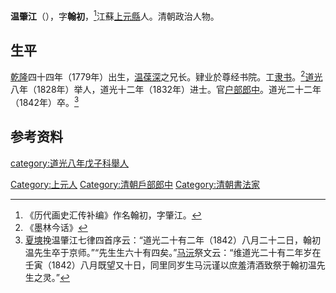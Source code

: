 '''温肇江'''（{{bd|1779年||1842年||Wen}}），字'''翰初'''，<ref>《历代画史汇传补编》作名翰初，字肇江。</ref>江蘇[[上元縣|上元縣]]人。清朝政治人物。

== 生平 ==
[[乾隆|乾隆]]四十四年（1779年）出生，[[温葆深|温葆深]]之兄长。肄业於尊经书院。工[[隶书|隶书]]。<ref>《墨林今话》</ref>[[道光|道光]]八年（1828年）举人，道光十二年（1832年）进士。官[[户部|户部]][[郎中_(官職)|郎中]]。道光二十二年（1842年）卒。<ref>[[夏塽|夏塽]]挽温肇江七律四首序云：“道光二十有二年（1842）八月二十二日，翰初温先生卒于京师。”“先生生六十有四矣。”[[马沅|马沅]]祭文云：“维道光二十有二年岁在壬寅（1842）八月既望又十日，同里同岁生马沅谨以庶羞清酒致祭于翰初温先生之灵。”</ref>

== 参考资料 ==
{{reflist}}

{{道光十二年壬辰恩科殿試金榜}}

{{Authority control}}

{{DEFAULTSORT:Wen溫}}
[[Category:上元人|Category:上元人]]
[[category:道光八年戊子科舉人|category:道光八年戊子科舉人]]
[[Category:清朝戶部郎中|Category:清朝戶部郎中]]
[[Category:清朝書法家|Category:清朝書法家]]